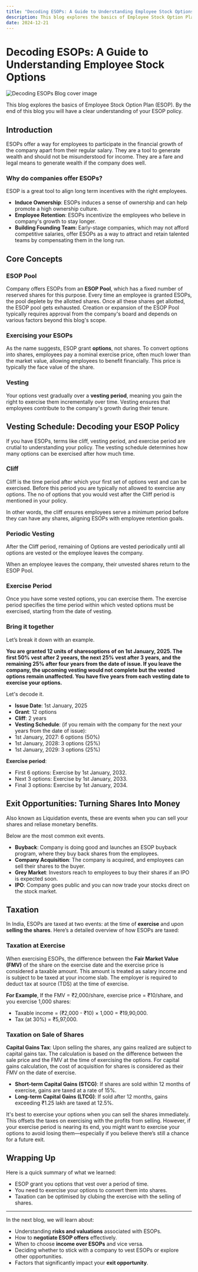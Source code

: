 ```yaml
---
title: "Decoding ESOPs: A Guide to Understanding Employee Stock Options"
description: This blog explores the basics of Employee Stock Option Plan (ESOP). By the end of this blog you will have a clear understanding of your ESOP policy.
date: 2024-12-21
---
```


# Decoding ESOPs: A Guide to Understanding Employee Stock Options
![Decoding ESOPs Blog cover image](https://ik.imagekit.io/zmc91qb0y1t/portfolio/blogs/decoding-esops/esop-decoded-blog-cover_JDgl2zQh19.jpeg?updatedAt=1734596248356)

This blog explores the basics of Employee Stock Option Plan (ESOP). By the end of this blog you will have a clear understanding of your ESOP policy.

## Introduction

ESOPs offer a way for employees to participate in the financial growth of the company apart from their regular salary. They are a tool to generate wealth and should not be misunderstood for income. They are a fare and legal means to generate wealth if the company does well.

### Why do companies offer ESOPs?
ESOP is a great tool to align long term incentives with the right employees.
- **Induce Ownership**: ESOPs induces a sense of ownership and can help promote a high ownership culture.
- **Employee Retention**: ESOPs incentivize the employees who believe in company's growth to stay longer.
- **Building Founding Team**: Early-stage companies, which may not afford competitive salaries, offer ESOPs as a way to attract and retain talented teams by compensating them in the long run.

## Core Concepts

### ESOP Pool
Company offers ESOPs from an **ESOP Pool**, which has a fixed number of reserved shares for this purpose. Every time an employee is granted ESOPs, the pool deplete by the allotted shares. Once all these shares get allotted, the ESOP pool gets exhausted. Creation or expansion of the ESOP Pool typically requires approval from the company's board and depends on various factors beyond this blog's scope.

### Exercising your ESOPs
As the name suggests, ESOP grant **options**, not shares. To convert options into shares, employees pay a nominal exercise price, often much lower than the market value, allowing employees to benefit financially. This price is typically the face value of the share.

### Vesting
Your options vest gradually over a **vesting period**, meaning you gain the right to exercise them incrementally over time. Vesting ensures that employees contribute to the company's growth during their tenure.

## Vesting Schedule: Decoding your ESOP Policy

If you have ESOPs, terms like cliff, vesting period, and exercise period are crutial to understanding your policy. The vesting schedule determines how many options can be exercised after how much time.

### Cliff
Cliff is the time period after which your first set of options vest and can be exercised. Before this period you are typically not allowed to exercise any options. The no of options that you would vest after the Cliff period is mentioned in your policy.

In other words, the cliff ensures employees serve a minimum period before they can have any shares, aligning ESOPs with employee retention goals.

### Periodic Vesting
After the Cliff period, remaining of Options are vested periodically until all options are vested or the employee leaves the company. 

<Callout type="info">
When an employee leaves the company, their unvested shares return to the ESOP Pool.
</Callout>

### Exercise Period
Once you have some vested options, you can exercise them. The exercise period specifies the time period within which vested options must be exercised, starting from the date of vesting.

### Bring it together
Let’s break it down with an example.

__You are granted 12 units of sharesoptions of on 1st January, 2025. The first 50% vest after 2 yeears, the next 25% vest after 3 years, and the remaining 25% after four years from the date of issue. If you leave the company, the upcoming vesting would not complete but the vested options remain unaffected. You have five years from each vesting date to exercise your options.__

Let's decode it.

- **Issue Date**: 1st January, 2025
- **Grant**: 12 options
- **Cliff**: 2 years
- **Vesting Schedule**: (if you remain with the company for the next your years from the date of issue):
- 1st January, 2027: 6 options (50%)
- 1st January, 2028: 3 options (25%)
- 1st January, 2029: 3 options (25%)

**Exercise period**:
- First 6 options: Exercise by 1st January, 2032. 
- Next 3 options: Exercise by 1st January, 2033. 
- Final 3 options: Exercise by 1st January, 2034.

## Exit Opportunities: Turning Shares Into Money

Also known as Liquidation events, these are events when you can sell your shares and reliase monetary benefits.

Below are the most common exit events.
- **Buyback**: Company is doing good and launches an ESOP buyback program, where they buy back shares from the employees.
- **Company Acquisition**: The company is acquired, and employees can sell their shares to the buyer.
- **Grey Market**: Investors reach to employees to buy their shares if an IPO is expected soon. 
- **IPO**: Company goes public and you can now trade your stocks direct on the stock market.

## Taxation
In India, ESOPs are taxed at two events: at the time of **exercise** and upon **selling the shares**. Here’s a detailed overview of how ESOPs are taxed:

### Taxation at Exercise
When exercising ESOPs, the difference between the **Fair Market Value (FMV)** of the share on the exercise date and the exercise price is considered a taxable amount. This amount is treated as salary income and is subject to be taxed at your income slab. The employer is required to deduct tax at source (TDS) at the time of exercise.

**For Example**, If the FMV = ₹2,000/share, exercise price = ₹10/share, and you exercise 1,000 shares:
- Taxable income = (₹2,000 - ₹10) × 1,000 = ₹19,90,000.
- Tax (at 30%) = ₹5,97,000.

### Taxation on Sale of Shares
**Capital Gains Tax**: Upon selling the shares, any gains realized are subject to capital gains tax. The calculation is based on the difference between the sale price and the FMV at the time of exercising the options. For capital gains calculation, the cost of acquisition for shares is considered as their FMV on the date of exercise.
- **Short-term Capital Gains (STCG)**: If shares are sold within 12 months of exercise, gains are taxed at a rate of 15%.
- **Long-term Capital Gains (LTCG)**: If sold after 12 months, gains exceeding ₹1.25 lakh are taxed at 12.5%.

<Callout type="success">
It's best to exercise your options when you can sell the shares immediately. This offsets the taxes on exercising with the profits from selling. However, if your exercise period is nearing its end, you might want to exercise your options to avoid losing them—especially if you believe there’s still a chance for a future exit.
</Callout>


## Wrapping Up
Here is a quick summary of what we learned:
- ESOP grant you options that vest over a period of time.
- You need to exercise your options to convert them into shares.
- Taxation can be optimised by clubing the exercise with the selling of shares.

---

In the next blog, we will learn about:
- Understanding **risks and valuations** associated with ESOPs.
- How to **negotiate ESOP offers** effectively.
- When to choose **income over ESOPs** and vice versa.
- Deciding whether to stick with a company to vest ESOPs or explore other opportunities.
- Factors that significantly impact your **exit opportunity**.

<Analytics />